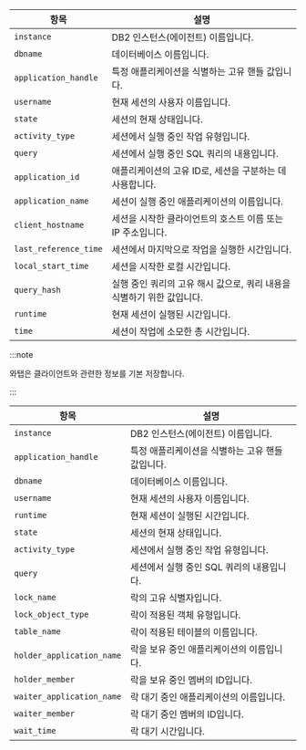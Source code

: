 
<Title hashid='column-info' level={props.level}>컬럼 정보 안내</Title>

<Tabs groupId="db-columns">

<TabItem value="activesession" label="Active session">

| 항목 | 설명 |
| -- | -- |
| `instance`            | DB2 인스턴스(에이전트) 이름입니다. |
| `dbname`              | 데이터베이스 이름입니다.  |
| `application_handle`  | 특정 애플리케이션을 식별하는 고유 핸들 값입니다. |
| `username`            | 현재 세션의 사용자 이름입니다. |
| `state`               | 세션의 현재 상태입니다. |
| `activity_type`       | 세션에서 실행 중인 작업 유형입니다. |
| `query`               | 세션에서 실행 중인 SQL 쿼리의 내용입니다. |
| `application_id`      | 애플리케이션의 고유 ID로, 세션을 구분하는 데 사용합니다. |
| `application_name`    | 세션이 실행 중인 애플리케이션의 이름입니다.            |
| `client_hostname`     | 세션을 시작한 클라이언트의 호스트 이름 또는 IP 주소입니다. |
| `last_reference_time` | 세션에서 마지막으로 작업을 실행한 시간입니다. |
| `local_start_time`    | 세션을 시작한 로컬 시간입니다. |
| `query_hash`          | 실행 중인 쿼리의 고유 해시 값으로, 쿼리 내용을 식별하기 위한 값입니다. |
| `runtime`             | 현재 세션이 실행된 시간입니다. |
| `time`                | 세션이 작업에 소모한 총 시간입니다. |

:::note

와탭은 클라이언트와 관련한 정보를 기본 저장합니다.

:::

</TabItem>

<TabItem value="locktree" label="Lock tree">

| 항목 | 설명 |
| -- | -- |
| `instance`            | DB2 인스턴스(에이전트) 이름입니다. |
| `application_handle`  | 특정 애플리케이션을 식별하는 고유 핸들 값입니다. |
| `dbname`              | 데이터베이스 이름입니다.  |
| `username`            | 현재 세션의 사용자 이름입니다. |
| `runtime`             | 현재 세션이 실행된 시간입니다. |
| `state`               | 세션의 현재 상태입니다. |
| `activity_type`       | 세션에서 실행 중인 작업 유형입니다. |
| `query`               | 세션에서 실행 중인 SQL 쿼리의 내용입니다. |
| `lock_name`              | 락의 고유 식별자입니다. |
| `lock_object_type`       | 락이 적용된 객체 유형입니다. |
| `table_name`             | 락이 적용된 테이블의 이름입니다. |
| `holder_application_name`| 락을 보유 중인 애플리케이션의 이름입니다. |
| `holder_member`          | 락을 보유 중인 멤버의 ID입니다. |
| `waiter_application_name`| 락 대기 중인 애플리케이션의 이름입니다. |
| `waiter_member`          | 락 대기 중인 멤버의 ID입니다. |
| `wait_time`              | 락 대기 시간입니다. |

</TabItem>

<TabItem value="process-info" label="Process information">

<ProcessColumns />

</TabItem>
</Tabs>
